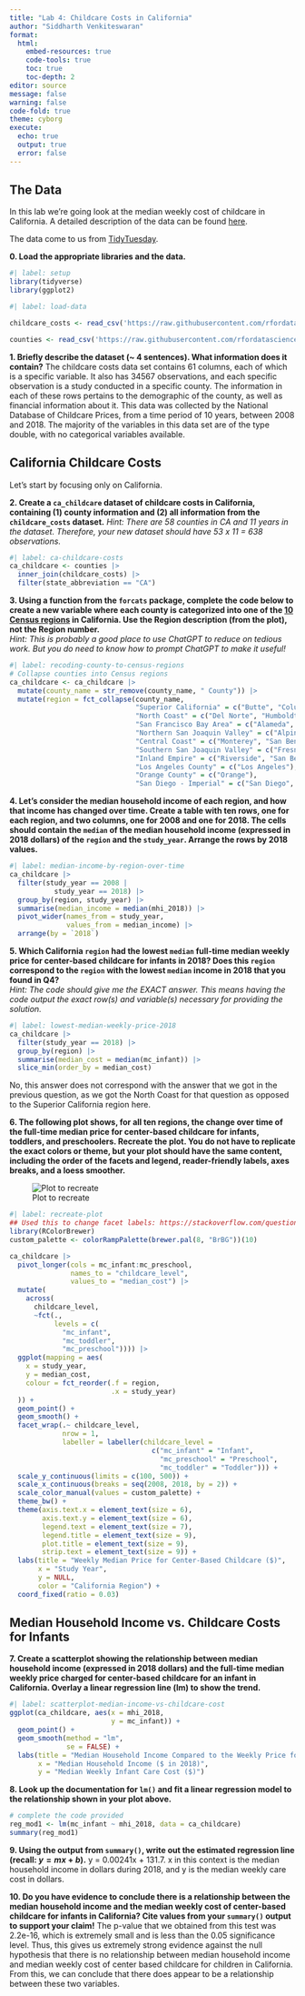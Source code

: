 ```yaml
---
title: "Lab 4: Childcare Costs in California"
author: "Siddharth Venkiteswaran"
format: 
  html:  
    embed-resources: true
    code-tools: true
    toc: true
    toc-depth: 2
editor: source
message: false
warning: false
code-fold: true
theme: cyborg
execute: 
  echo: true
  output: true
  error: false
---
```


## The Data

In this lab we're going look at the median weekly cost of childcare in
California. A detailed description of the data can be found [here](https://github.com/rfordatascience/tidytuesday/blob/master/data/2023/2023-05-09/readme.md).

The data come to us from [TidyTuesday](https://github.com/rfordatascience/tidytuesday).

**0. Load the appropriate libraries and the data.**

```r
#| label: setup
library(tidyverse)
library(ggplot2)
```

```r
#| label: load-data

childcare_costs <- read_csv('https://raw.githubusercontent.com/rfordatascience/tidytuesday/master/data/2023/2023-05-09/childcare_costs.csv')

counties <- read_csv('https://raw.githubusercontent.com/rfordatascience/tidytuesday/master/data/2023/2023-05-09/counties.csv')
```

**1. Briefly describe the dataset (~ 4 sentences). What information does it contain?**
The childcare costs data set contains 61 columns, each of which is a specific variable. It also has 34567 observations, and each specific observation is a study conducted in a specific county. The information in each of these rows pertains to the demographic of the county, as well as financial information about it. This data was collected by the National Database of Childcare Prices, from a time period of 10 years, between 2008 and 2018. The majority of the variables in this data set are of the type double, with no categorical variables available. 

## California Childcare Costs

Let's start by focusing only on California. 

**2. Create a `ca_childcare` dataset of childcare costs in California, containing (1) county information and (2) all information from the `childcare_costs` dataset.** 
*Hint: There are 58 counties in CA and 11 years in the dataset. Therefore, your new dataset should have 53 x 11 = 638 observations.*

```r
#| label: ca-childcare-costs
ca_childcare <- counties |>
  inner_join(childcare_costs) |>
  filter(state_abbreviation == "CA")
```

**3. Using a function from the `forcats` package, complete the code below to create a new variable where each county is categorized into one of the [10 Census regions](https://census.ca.gov/regions/) in California. Use the Region description (from the plot), not the Region number.**  
*Hint: This is probably a good place to use ChatGPT to reduce on tedious work. But you do need to know how to prompt ChatGPT to make it useful!*

```r
#| label: recoding-county-to-census-regions
# Collapse counties into Census regions
ca_childcare <- ca_childcare |>
  mutate(county_name = str_remove(county_name, " County")) |>
  mutate(region = fct_collapse(county_name,
                               "Superior California" = c("Butte", "Colusa", "El Dorado", "Glenn", "Lassen", "Modoc", "Nevada", "Placer", "Plumas", "Sacramento", "Shasta", "Sierra", "Siskiyou", "Sutter", "Tehama", "Yolo", "Yuba"),
                               "North Coast" = c("Del Norte", "Humboldt", "Lake", "Mendocino", "Napa", "Sonoma", "Trinity"),
                               "San Francisco Bay Area" = c("Alameda", "Contra Costa", "Marin", "San Francisco", "San Mateo", "Santa Clara", "Solano"),
                               "Northern San Joaquin Valley" = c("Alpine", "Amador", "Calaveras", "Madera", "Mariposa", "Merced", "Mono", "San Joaquin", "Stanislaus", "Tuolumne"),
                               "Central Coast" = c("Monterey", "San Benito", "San Luis Obispo", "Santa Barbara", "Santa Cruz", "Ventura"),
                               "Southern San Joaquin Valley" = c("Fresno", "Inyo", "Kern", "Kings", "Tulare"),
                               "Inland Empire" = c("Riverside", "San Bernardino"),
                               "Los Angeles County" = c("Los Angeles"), 
                               "Orange County" = c("Orange"), 
                               "San Diego - Imperial" = c("San Diego", "Imperial")))
```


**4. Let's consider the median household income of each region, and how that income has changed over time. Create a table with ten rows, one for each region, and two columns, one for 2008 and one for 2018. The cells should contain the `median` of the median household income (expressed in 2018 dollars) of the `region` and the `study_year`. Arrange the rows by 2018 values.**

```r
#| label: median-income-by-region-over-time
ca_childcare |>
  filter(study_year == 2008 |
           study_year == 2018) |>
  group_by(region, study_year) |>
  summarise(median_income = median(mhi_2018)) |>
  pivot_wider(names_from = study_year, 
              values_from = median_income) |>
  arrange(by = `2018`)
```


**5. Which California `region` had the lowest `median` full-time median weekly price for center-based childcare for infants in 2018? Does this `region` correspond to the `region` with the lowest `median` income in 2018 that you found in Q4?**  
*Hint: The code should give me the EXACT answer. This means having the code output the exact row(s) and variable(s) necessary for providing the solution.*

```r
#| label: lowest-median-weekly-price-2018
ca_childcare |>
  filter(study_year == 2018) |>
  group_by(region) |>
  summarise(median_cost = median(mc_infant)) |>
  slice_min(order_by = median_cost)
```
No, this answer does not correspond with the answer that we got in the previous question, as we got the North Coast for that question as opposed to the Superior California region here.

**6. The following plot shows, for all ten regions, the change over time of the full-time median price for center-based childcare for infants, toddlers, and preschoolers. Recreate the plot. You do not have to replicate the exact colors or theme, but your plot should have the same content, including the order of the facets and legend, reader-friendly labels, axes breaks, and a loess smoother.**

![Plot to recreate](https://atheobold.github.io/groupworthy-data-science/labs/instructions/images/lab-4-recreate-plot.png)

```r
#| label: recreate-plot
## Used this to change facet labels: https://stackoverflow.com/questions/48860158/changing-ggplot2facet-wrap-title-from-the-default
library(RColorBrewer)
custom_palette <- colorRampPalette(brewer.pal(8, "BrBG"))(10)

ca_childcare |>
  pivot_longer(cols = mc_infant:mc_preschool,
               names_to = "childcare_level",
               values_to = "median_cost") |>
  mutate(
    across(
      childcare_level, 
      ~fct(., 
           levels = c(
             "mc_infant",
             "mc_toddler",
             "mc_preschool")))) |>
  ggplot(mapping = aes(
    x = study_year,
    y = median_cost,
    colour = fct_reorder(.f = region,
                         .x = study_year)
  )) +
  geom_point() +
  geom_smooth() +
  facet_wrap(.~ childcare_level,
             nrow = 1,
             labeller = labeller(childcare_level = 
                                   c("mc_infant" = "Infant",
                                     "mc_preschool" = "Preschool",
                                     "mc_toddler" = "Toddler"))) + 
  scale_y_continuous(limits = c(100, 500)) +
  scale_x_continuous(breaks = seq(2008, 2018, by = 2)) +
  scale_color_manual(values = custom_palette) + 
  theme_bw() +
  theme(axis.text.x = element_text(size = 6),
        axis.text.y = element_text(size = 6),
        legend.text = element_text(size = 7), 
        legend.title = element_text(size = 9),
        plot.title = element_text(size = 9),
        strip.text = element_text(size = 9)) +
  labs(title = "Weekly Median Price for Center-Based Childcare ($)",
       x = "Study Year",
       y = NULL,
       color = "California Region") +
  coord_fixed(ratio = 0.03) 
```


## Median Household Income vs. Childcare Costs for Infants

**7. Create a scatterplot showing the relationship between median household income (expressed in 2018 dollars) and the full-time median weekly price charged for center-based childcare for an infant in California. Overlay a linear regression line (lm) to show the trend.**

```r
#| label: scatterplot-median-income-vs-childcare-cost
ggplot(ca_childcare, aes(x = mhi_2018, 
                         y = mc_infant)) +
  geom_point() +
  geom_smooth(method = "lm",
              se = FALSE) +
  labs(title = "Median Household Income Compared to the Weekly Price for Infants in Childcare", 
       x = "Median Household Income ($ in 2018)",
       y = "Median Weekly Infant Care Cost ($)")
```

**8. Look up the documentation for `lm()` and fit a linear regression model to the relationship shown in your plot above.**

```r
# complete the code provided
reg_mod1 <- lm(mc_infant ~ mhi_2018, data = ca_childcare)
summary(reg_mod1)
```

**9. Using the output from `summary()`, write out the estimated regression line (recall: $y = mx + b$).**
y = 0.00241x + 131.7. x in this context is the median household income in dollars during 2018, and y is the median weekly care cost in dollars. 

**10. Do you have evidence to conclude there is a relationship between the median household income and the median weekly cost of center-based childcare for infants in California? Cite values from your `summary()` output to support your claim!**
The p-value that we obtained from this test was 2.2e-16, which is extremely small and is less than the 0.05 significance level. Thus, this gives us extremely strong evidence against the null hypothesis that there is no relationship between median household income and median weekly cost of center based childcare for children in California. From this, we can conclude that there does appear to be a relationship between these two variables. 
